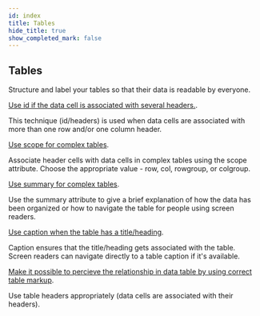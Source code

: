 ```yaml
---
id: index
title: Tables
hide_title: true
show_completed_mark: false
---
```



<Card icon="🧮">

## Tables

Structure and label your tables so that their data is readable by everyone.

</Card>

<CategoryItem id="data-cells-several-headers">

[Use id if the data cell is associated with several headers.](data-cells-several-headers.md).

This technique (id/headers) is used when data cells are associated with more than one row and/or one column header.

</CategoryItem>

<CategoryItem id="scope-tables">

[Use scope for complex tables](scope-tables.md).

Associate header cells with data cells in complex tables using the scope attribute. Choose the appropriate value - row, col, rowgroup, or colgroup.

</CategoryItem>

<CategoryItem id="summary-tables">

[Use summary for complex tables](summary-tables.md).

Use the summary attribute to give a brief explanation of how the data has been organized or how to navigate the table for people using screen readers.

</CategoryItem>

<CategoryItem id="table-title-caption">

[Use caption when the table has a title/heading](table-title-caption.md).

Caption ensures that the title/heading gets associated with the table. Screen readers can navigate directly to a table caption if it's available.

</CategoryItem>

<CategoryItem id="table-data-relation">

[Make it possible to percieve the relationship in data table by using correct table markup](table-data-relation.md).

Use table headers appropriately (data cells are associated with their headers).

</CategoryItem>
